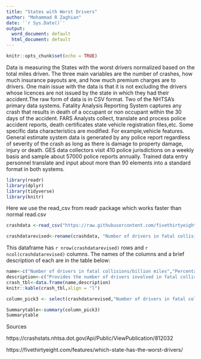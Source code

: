 ---
title: "States with Worst Drivers"
author: "Mohammad R Zaghian"
date: '`r Sys.Date()`'
output:
  word_document: default
  html_document: default
---

```{r setup, include=TRUE}
knitr::opts_chunk$set(echo = TRUE)
```

Data is measuring the States with the worst drivers normalized based on the total miles driven. The three main variables are the number of crashes, how much insurance payouts are, and how much premium charges are to drivers. 
One main issue with the data is that it is not excluding the drivers whose licences are not issued by the state in which they had their accident.The raw form of data is in CSV format.
Two of the NHTSA's primary data systems. Fatality Analysis Reporting System captures any crash that results in death of a occupant or non occupant within the 30 days of the accident. 
FARS Analysts collect, translate and process police accident reports, death certificates state vehicle registration files,etc. Some specific data characteristics are modified. For example,vehicle features.
General estimate system data is generated by any police report regardless of severity of the crash as long as there is damage to property damage, injury or death. GES data collectors visit 410 police jurisdictions on a weekly basis and sample about 57000 police reports annually. Trained data entry personnel translate and input about more than 90 elements into a standard format in both systems.

```{r call package, include=TRUE}
library(readr)
library(dplyr)
library(tidyverse)
library(knitr)
```
Here we use the read_csv from readr package which works faster than normal read.csv
```{r states, include=TRUE}
crashdata <-read_csv("https://raw.githubusercontent.com/fivethirtyeight/data/master/bad-drivers/bad-drivers.csv")

```


```{r renaming, include=TRUE}
crashdatarevised<-rename(crashdata,	"Number of drivers in fatal collisions/billion miles"="Number of drivers involved in fatal collisions per billion miles","Percentage of speeing drivers in fatal collisions"="Percentage Of Drivers Involved In Fatal Collisions Who Were Speeding","Percentage Of alcohol impraired drivers in fatal collisions"="Percentage Of Drivers Involved In Fatal Collisions Who Were Alcohol-Impaired","Percentage Of focused Drivers In Fatal Collisions "="Percentage Of Drivers Involved In Fatal Collisions Who Were Not Distracted","Percentage Of Drivers In Fatal Collisions wihout prior accidents"="Percentage Of Drivers Involved In Fatal Collisions Who Had Not Been Involved In Any Previous Accidents")
```

This dataframe has `r nrow(crashdatarevised)` rows and `r ncol(crashdatarevised)` columns. The names of the columns and a brief description of each are in the table below:



```{r}
name<-c("Number of drivers in fatal collisions/billion miles","Percentage of speeding drivers in fatal collisions","Percentage Of alcohol impraired drivers in fatal collisions","Percentage Of focused Drivers In Fatal Collisions","Percentage Of Drivers In Fatal Collisions wihout prior accidents","Car Insurance Premiums","Losses incurred by insurance companies for collisions per insured driver")
description<-c("Provides the number of drivers involved in fatal collisions per billion miles","Percentage of drivers involved in fatal collisions who were speeding","Percentage Of Drivers Involved In Fatal Collisions Who Were Alcohol-Impaired","Percentage Of Drivers Involved In Fatal Collisions Who Were Not Distracted","Percentage Of Drivers Involved In Fatal Collisions Who Had Not Been Involved In Any Previous Accidents","Car Insurance Premiums","Losses incurred by insurance companies for collisions per insured driver")
crash_tbl<-data.frame(name,description)
knitr::kable(crash_tbl,align = "l")
```
```{r}
column_pick3 <- select(crashdatarevised,"Number of drivers in fatal collisions/billion miles","Car Insurance Premiums ($)","Losses incurred by insurance companies for collisions per insured driver ($)")
```

```{r, include=TRUE}
Summarytable<-summary(column_pick3)
Summarytable 
```






Sources

https://crashstats.nhtsa.dot.gov/Api/Public/ViewPublication/812032

https://fivethirtyeight.com/features/which-state-has-the-worst-drivers/